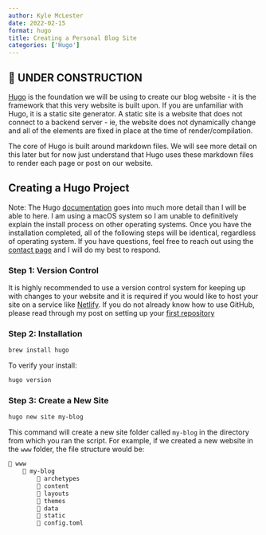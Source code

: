 ```yaml
---
author: Kyle McLester
date: 2022-02-15
format: hugo
title: Creating a Personal Blog Site
categories: ['Hugo']
---
```


## 🚧 UNDER CONSTRUCTION

[Hugo](https://gohugo.io/) is the foundation we will be using to create our blog website - 
it is the framework that this very website is built upon. If you are
unfamiliar with Hugo, it is a static site generator. A static site
is a website that does not connect to a backend server - ie, the website 
does not dynamically change and all of the elements are fixed in place at
the time of render/compilation.

The core of Hugo is built around markdown files. We will see more detail on this later
but for now just understand that Hugo uses these markdown files to render each page or 
post on our website.

## Creating a Hugo Project

Note: The Hugo [documentation](https://gohugo.io/getting-started/quick-start/) goes into much more detail than I will be able to here. I am
using a macOS system so I am unable to definitively explain the install process on other
operating systems. Once you have the installation completed, all of the following steps
will be identical, regardless of operating system. If you have questions, feel free to 
reach out using the [contact page](https://kmclester.com/contact/) and I will do my best 
to respond.

### Step 1: Version Control

It is highly recommended to use a version control system for keeping up with changes to
your website and it is required if you would like to host your site on a service like
[Netlify](https://www.netlify.com/). If you do not already know how to use GitHub, please
read through my post on setting up your [first repository](https://kmclester.com/post/github/first-git/)

### Step 2: Installation

```bash
brew install hugo 
```

To verify your install:

```bash
hugo version
```

### Step 3: Create a New Site

```bash
hugo new site my-blog
```

This command will create a new site folder called `my-blog` in the directory from which
you ran the script. For example, if we created a new website in the `www` folder, the 
file structure would be:

```bash
📂 www
    📂 my-blog
        📂 archetypes
        📂 content
        📂 layouts
        📂 themes
        📂 data
        📂 static
        📄 config.toml
```
